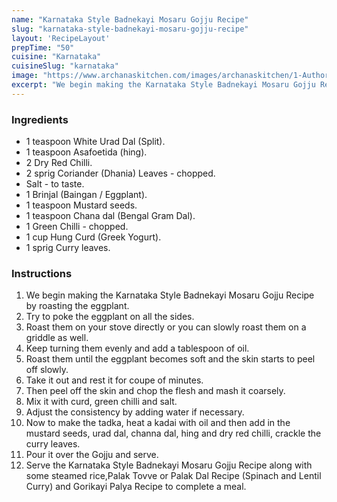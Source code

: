 ---
name: "Karnataka Style Badnekayi Mosaru Gojju Recipe"
slug: "karnataka-style-badnekayi-mosaru-gojju-recipe"
layout: 'RecipeLayout'
prepTime: "50"
cuisine: "Karnataka"
cuisineSlug: "karnataka"
image: "https://www.archanaskitchen.com/images/archanaskitchen/1-Author/sibyl_sunitha/Karnataka_Style_Badnekayi_Mosaru_Gojju_Recipe_.jpg"
excerpt: "We begin making the Karnataka Style Badnekayi Mosaru Gojju Recipe by roasting the eggplant"
---

### Ingredients

- 1 teaspoon White Urad Dal (Split).
- 1 teaspoon Asafoetida (hing).
- 2 Dry Red Chilli.
- 2 sprig Coriander (Dhania) Leaves - chopped.
- Salt - to taste.
- 1 Brinjal (Baingan / Eggplant).
- 1 teaspoon Mustard seeds.
- 1 teaspoon Chana dal (Bengal Gram Dal).
- 1 Green Chilli - chopped.
- 1 cup Hung Curd (Greek Yogurt).
- 1 sprig Curry leaves.

### Instructions

1. We begin making the Karnataka Style Badnekayi Mosaru Gojju Recipe by roasting the eggplant.
1. Try to poke the eggplant on all the sides.
1. Roast them on your stove directly or you can slowly roast them on a griddle as well.
1. Keep turning them evenly and add a tablespoon of oil.
1. Roast them until the eggplant becomes soft and the skin starts to peel off slowly.
1. Take it out and rest it for coupe of minutes.
1. Then peel off the skin and chop the flesh and mash it coarsely.
1. Mix it with curd, green chilli and salt.
1. Adjust the consistency by adding water if necessary.
1. Now to make the tadka, heat a kadai with oil and then add in the mustard seeds, urad dal, channa dal, hing and dry red chilli, crackle the curry leaves.
1. Pour it over the Gojju and serve.
1. Serve the Karnataka Style Badnekayi Mosaru Gojju Recipe along with some steamed rice,Palak Tovve or Palak Dal Recipe (Spinach and Lentil Curry) and Gorikayi Palya Recipe to complete a meal.

